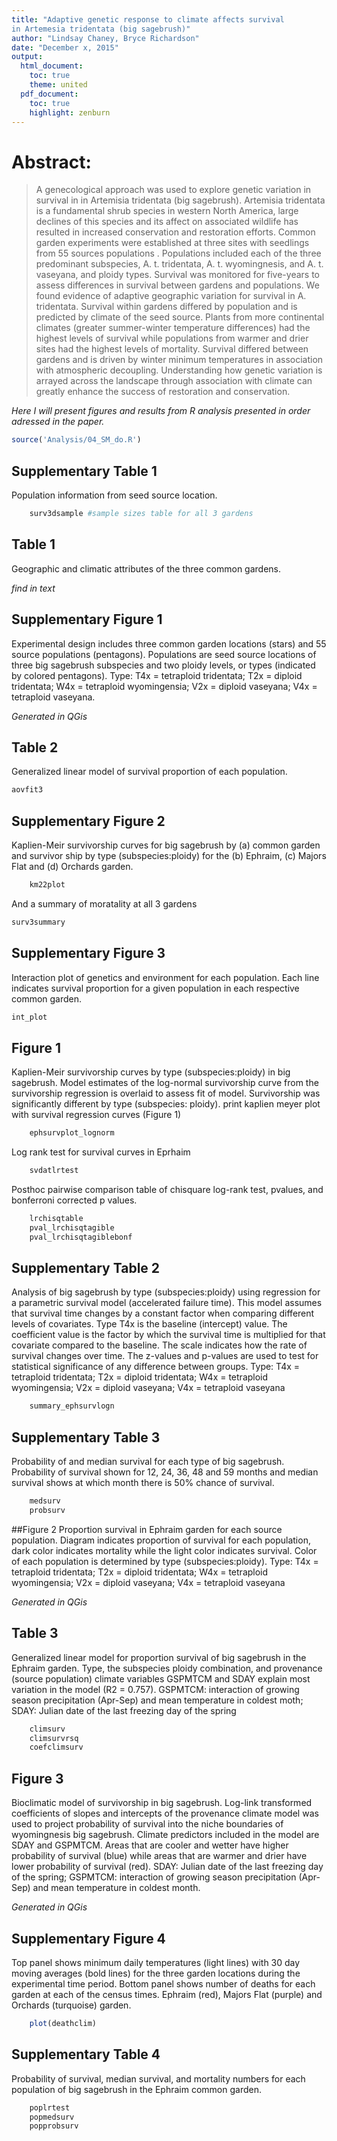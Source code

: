 ```yaml
---
title: "Adaptive genetic response to climate affects survival 
in Artemesia tridentata (big sagebrush)"
author: "Lindsay Chaney, Bryce Richardson"
date: "December x, 2015"
output:
  html_document:
    toc: true
    theme: united
  pdf_document:
    toc: true
    highlight: zenburn
---
```


# Abstract:

> A genecological approach was used to explore genetic variation in survival in in Artemisia tridentata (big sagebrush). Artemisia tridentata is a fundamental shrub species in western North America, large declines of this species and its affect on associated wildlife has resulted in increased conservation and restoration efforts. Common garden experiments were established at three sites with seedlings from 55 sources populations . Populations included each of the three predominant subspecies, A. t. tridentata, A. t. wyomingnesis, and A. t. vaseyana, and ploidy types. Survival was monitored for five-years to assess differences in survival between gardens and populations. 
We found evidence of adaptive geographic variation for survival in A. tridentata. Survival within gardens differed by population and is predicted by climate of the seed source. Plants from more continental climates (greater summer-winter temperature differences) had the highest levels of survival while populations from warmer and drier sites had the highest levels of mortality. Survival differed between gardens and is driven by winter minimum temperatures in association with atmospheric decoupling. Understanding how genetic variation is arrayed across the landscape through association with climate can greatly enhance the success of restoration and conservation.

*Here I will present figures and results from R analysis presented in order adressed in the paper.*

```r
source('Analysis/04_SM_do.R')
```

## Supplementary Table 1
Population information from seed source location.

```r
	surv3dsample #sample sizes table for all 3 gardens
```

## Table 1
Geographic and climatic attributes of the three common gardens.

*find in text*

## Supplementary Figure 1
Experimental design includes three common garden locations (stars) and 55 source populations (pentagons). Populations are seed source locations of three big sagebrush subspecies and two ploidy levels, or types (indicated by colored pentagons). Type: T4x = tetraploid tridentata; T2x = diploid tridentata; W4x = tetraploid wyomingensia; V2x = diploid vaseyana; V4x = tetraploid vaseyana.

*Generated in QGis*

## Table 2
Generalized linear model of survival proportion of each population.

```r
aovfit3
```	

## Supplementary Figure 2
Kaplien-Meir survivorship curves for big sagebrush by (a) common garden and survivor ship by type (subspecies:ploidy) for the (b) Ephraim, (c) Majors Flat and (d) Orchards garden. 

```r
	km22plot
```	

And a summary of moratality at all 3 gardens

```r
surv3summary
```	

## Supplementary Figure 3
Interaction plot of genetics and environment for each population. Each line indicates survival proportion for a given population in each respective common garden.

```r
int_plot
```	

## Figure 1
Kaplien-Meir survivorship curves by type (subspecies:ploidy) in big sagebrush. Model estimates of the log-normal survivorship curve from the survivorship regression is overlaid to assess fit of model. Survivorship was significantly different by type (subspecies: ploidy).
print kaplien meyer plot with survival regression curves (Figure 1)

```r
	ephsurvplot_lognorm
```	

Log rank test for survival curves in Eprhaim
```r
	svdatlrtest
```	

Posthoc pairwise comparison table of chisquare log-rank test, pvalues, and
bonferroni corrected p values.
```r
	lrchisqtable
	pval_lrchisqtagible
	pval_lrchisqtagiblebonf
```

## Supplementary Table 2
Analysis of big sagebrush by type (subspecies:ploidy) using  regression for a parametric survival model (accelerated failure time).
This model assumes that survival time changes by a constant factor when comparing different levels of covariates. Type T4x is the baseline (intercept) value. The coefficient value is the factor by which the survival time is multiplied for that covariate compared to the baseline. The scale indicates how the rate of survival changes over time. The z-values and p-values are used to test for statistical significance of any difference between groups. Type: T4x = tetraploid tridentata; T2x = diploid tridentata; W4x = tetraploid wyomingensia; V2x = diploid vaseyana; V4x = tetraploid vaseyana

```r
	summary_ephsurvlogn
```

## Supplementary Table 3
Probability of and median survival for each type of big sagebrush.
Probability of survival shown for 12, 24, 36, 48 and 59 months and median survival shows at which month there is 50% chance of survival. 

```r
	medsurv
	probsurv
```

##Figure 2
Proportion survival in Ephraim garden for each source population. Diagram indicates proportion of survival for each population, dark color indicates mortality while the light color indicates survival. Color of each population is determined by type (subspecies:ploidy).
Type: T4x = tetraploid tridentata; T2x = diploid tridentata; W4x = tetraploid wyomingensia; V2x = diploid vaseyana; V4x = tetraploid vaseyana

*Generated in QGis*

## Table 3
Generalized linear model for proportion survival of big sagebrush in the Ephraim garden.
Type, the subspecies ploidy combination, and provenance (source population) climate variables GSPMTCM and SDAY explain most variation in the model (R2 = 0.757). GSPMTCM: interaction of growing season precipitation (Apr-Sep) and mean temperature in coldest moth; SDAY: Julian date of the last freezing day of the spring

```r
	climsurv
	climsurvrsq
	coefclimsurv
```

## Figure 3
Bioclimatic model of survivorship in big sagebrush. Log-link transformed coefficients of slopes and intercepts of the provenance climate model was used to project probability of survival into the niche boundaries of wyomingnesis big sagebrush. Climate predictors included in the model are SDAY and GSPMTCM. Areas that are cooler and wetter have higher probability of survival (blue) while areas that are warmer and drier have lower probability of survival (red).
SDAY: Julian date of the last freezing day of the spring; GSPMTCM: interaction of growing season precipitation (Apr-Sep) and mean temperature in coldest month.

*Generated in QGis*

## Supplementary Figure 4
Top panel shows minimum daily temperatures (light lines) with 30 day moving averages (bold lines) for the three garden locations during the experimental time period. Bottom panel shows number of deaths for each garden at each of the census times. Ephraim (red), Majors Flat (purple) and Orchards (turquoise) garden.

```r
	plot(deathclim)
```

## Supplementary Table 4
Probability of  survival, median survival, and mortality numbers for each population of big sagebrush in the Ephraim common garden.

```r
	poplrtest
	popmedsurv
	popprobsurv
```
